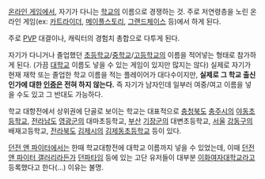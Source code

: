 [[온라인 게임]]에서, 자기가 다니는 [[학교]]의 이름으로 경쟁하는 것. 주로 저연령층을 노린 온라인 게임(ex: [[카트라이더]], [[메이플스토리]], [[그랜드체이스]] 등)에서 하게 된다.

주로 [[PVP]] 대결이나, 캐릭터의 경험치 총합으로 다투게 된다.

자기가 다니거나 졸업했던 [[초등학교]]/[[중학교]]/[[고등학교]]의 이름을 적어넣는 형태로 참가하게 된다. (가끔 [[대학교]] 이름도 넣을 수 있는 게임이 있지만 많지는 않다) 실제로 자기가 현재 재학 또는 졸업한 학교 이름을 적는 플레이어가 대다수이지만, '''실제로 그 학교 출신인가에 대한 [[인증]]은 전혀 하지 않는다.''' 즉 자기가 남자인데 일부러 여중/여고 이름을 넣을 수도 있고 그 반대도 가능하다.

학교 대항전에서 상위권에 단골로 보이는 학교는 대표적으로 [[충청북도]] [[충주시]]의 [[야동#s-2.1|야동]]초등학교, [[전라남도]] [[영광군]]의 대마초등학교, [[부산광역시|부산]] [[기장군]]의 대변초등학교, [[서울특별시|서울]] [[강동구]]의 배재고등학교, [[전라북도]] [[김제시]]의 [[김제동]]초등학교 등이 있다.

[[던전 앤 파이터]]에서는 한때 학교대항전에 대학교 이름까지 넣을 수 있었는데, 이때 [[던전 앤 파이터 갤러리]]라든가 [[던파타임]] 등에 있는 고단 유저들이 대부분 [[이화여자대학교]]라고 등록했다고 한다(...) 이유는 불명.
